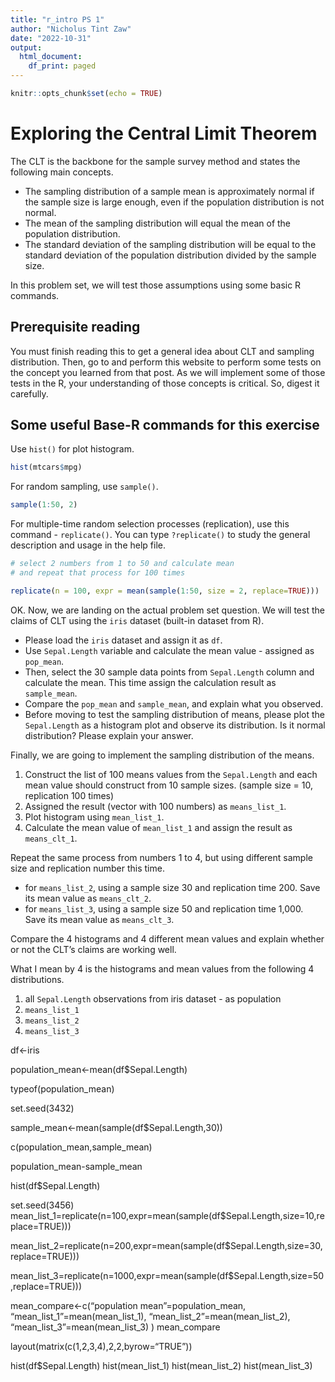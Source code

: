 ```yaml
---
title: "r_intro PS 1"
author: "Nicholus Tint Zaw"
date: "2022-10-31"
output:
  html_document:
    df_print: paged
---
```


```r
knitr::opts_chunk$set(echo = TRUE)
```



# Exploring the Central Limit Theorem 

The CLT is the backbone for the sample survey method and states the following main concepts. 

+ The sampling distribution of a sample mean is approximately normal if the sample size is large enough, even if the population distribution is not normal. 
+ The mean of the sampling distribution will equal the mean of the population distribution. 
+ The standard deviation of the sampling distribution will be equal to the standard deviation of the population distribution divided by the sample size.


In this problem set, we will test those assumptions using some basic R commands. 


## Prerequisite reading 

You must finish reading this [\textcolor{blue}{Facebook post}](https://www.facebook.com/nickyonfb/posts/pfbid0TqwbTUCh89KwYnU6nkK26hTCrS8FS6gQcGtqa7Q5ajyjMDCGQTJpsCtqwgKqmnXXl) to get a general idea about CLT and sampling distribution. Then, go to [\textcolor{blue}{this website}](https://onlinestatbook.com/stat_sim/sampling_dist/index.html?fbclid=IwAR3J7qta7safgie6eZY5ucTK_DLzPUSwr8aLFkCUg3t1GTS-20qWXwHE0Tk) and perform this website to perform some tests on the concept you learned from that post. As we will implement some of those tests in the R, your understanding of those concepts is critical. So, digest it carefully.  


## Some useful Base-R commands for this exercise 

Use `hist()` for plot histogram. 

```r

hist(mtcars$mpg)

```


For random sampling, use `sample()`. 

```r

sample(1:50, 2)

```

For multiple-time random selection processes (replication), use this command - `replicate()`. You can type `?replicate()` to study the general description and usage in the help file.  

```r
# select 2 numbers from 1 to 50 and calculate mean
# and repeat that process for 100 times

replicate(n = 100, expr = mean(sample(1:50, size = 2, replace=TRUE)))

```


OK. Now, we are landing on the actual problem set question. We will test the claims of CLT using the `iris` dataset (built-in dataset from R). 


+ Please load the `iris` dataset and assign it as `df`. 
+ Use `Sepal.Length` variable and calculate the mean value - assigned as `pop_mean`. 
+ Then, select the 30 sample data points from `Sepal.Length` column and calculate the mean. This time assign the calculation result as `sample_mean`. 
+ Compare the `pop_mean` and `sample_mean`, and explain what you observed. 
+ Before moving to test the sampling distribution of means, please plot the `Sepal.Length` as a histogram plot and observe its distribution. Is it normal distribution? Please explain your answer. 



Finally, we are going to implement the sampling distribution of the means. 

1. Construct the list of 100 means values from the `Sepal.Length` and each mean value should construct from 10 sample sizes. (sample size = 10, replication 100 times)
2. Assigned the result (vector with 100 numbers) as `means_list_1`. 
3. Plot histogram using `mean_list_1`. 
4. Calculate the mean value of `mean_list_1` and assign the result as `means_clt_1`. 

Repeat the same process from numbers 1 to 4, but using different sample size and replication number this time. 

+ for `means_list_2`, using a sample size 30 and replication time 200. Save its mean value as `means_clt_2`. 
+ for `means_list_3`, using a sample size 50 and replication time 1,000. Save its mean value as `means_clt_3`. 


Compare the 4 histograms and 4 different mean values and explain whether or not the CLT's claims are working well. 

What I mean by 4 is the histograms and mean values from the following 4 distributions. 

1. all `Sepal.Length` observations from iris dataset - as population 
2. `means_list_1`
3. `means_list_2`
4. `means_list_3` 

df<-iris

population_mean<-mean(df$Sepal.Length)

typeof(population_mean)


set.seed(3432)

sample_mean<-mean(sample(df$Sepal.Length,30))

c(population_mean,sample_mean)

population_mean-sample_mean



hist(df$Sepal.Length)

set.seed(3456)
mean_list_1=replicate(n=100,expr=mean(sample(df$Sepal.Length,size=10,replace=TRUE)))

mean_list_2=replicate(n=200,expr=mean(sample(df$Sepal.Length,size=30,replace=TRUE)))

mean_list_3=replicate(n=1000,expr=mean(sample(df$Sepal.Length,size=50,replace=TRUE)))


mean_compare<-c("population mean"=population_mean,
                "mean_list_1"=mean(mean_list_1),
                "mean_list_2"=mean(mean_list_2),
                "mean_list_3"=mean(mean_list_3)
                )
mean_compare


layout(matrix(c(1,2,3,4),2,2,byrow="TRUE"))

hist(df$Sepal.Length)
hist(mean_list_1)
hist(mean_list_2)
hist(mean_list_3)



